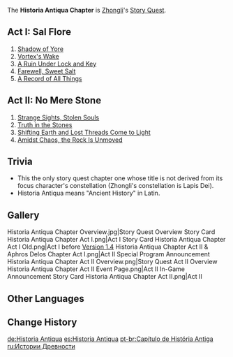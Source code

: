 {{Chapter Infobox
|character       = Zhongli
|short           = Historia Antiqua
|act1            = Sal Flore
|ARReq1          = 40
|keyReq1         = 1
|archonQuestReq1 = [[Chapter I]] Act III: [[A New Star Approaches]]
|act2            = No Mere Stone
|ARReq2          = 40
|keyReq2         = 1
|archonQuestReq2 = [[Chapter I]] Act IV: [[We Will Be Reunited]]
}}
The '''Historia Antiqua Chapter''' is [[Zhongli]]'s [[Story Quest]].

==Act I: Sal Flore==
{{Main|Sal Flore}}
{{Description|He has just signed the contract to end all contracts. His stories are told all throughout this vast land.<br />Be that as it may, all shall be erased by the passage of time &mdash; and that is why a record must be left behind.<br />But even the firmest bedrock does not last forever.<br />And so, a medium more reliable than bedrock, deities, or anything else in this world must be found to store the legacy of [[Rex Lapis]]. That medium is you &mdash; the [[Traveler]] who traverses countless worlds.}}
# [[Shadow of Yore]]
# [[Vortex's Wake]]
# [[A Ruin Under Lock and Key]]
# [[Farewell, Sweet Salt]]
# [[A Record of All Things]]

==Act II: No Mere Stone==
{{Main|No Mere Stone}}
{{Description|A curious case has come to light due to a new commission from the [[Liyue]] [[Adventurers' Guild]].<br />Missing miners, confounding clues... a surplus of suspicious signs.<br />Even Zhongli, who has been enjoying the fine life in the city, has been roped into this investigation. What could the truth behind the mysterious missing miners be?}}
# [[Strange Sights, Stolen Souls]]
# [[Truth in the Stones]]
# [[Shifting Earth and Lost Threads Come to Light]]
# [[Amidst Chaos, the Rock Is Unmoved]]

==Trivia==
*This the only story quest chapter one whose title is not derived from its focus character's constellation (Zhongli's constellation is Lapis Dei).
*Historia Antiqua means "Ancient History" in Latin.

==Gallery==
<gallery>
Historia Antiqua Chapter Overview.jpg|Story Quest Overview
Story Card Historia Antiqua Chapter Act I.png|Act I
Story Card Historia Antiqua Chapter Act I Old.png|Act I before [[Version 1.4]]
Historia Antiqua Chapter Act II & Aphros Delos Chapter Act I.png|Act II Special Program Announcement
Historia Antiqua Chapter Act II Overview.png|Story Quest Act II Overview
Historia Antiqua Chapter Act II Event Page.png|Act II In-Game Announcement
Story Card Historia Antiqua Chapter Act II.png|Act II
</gallery>

==Other Languages==
{{Other Languages
|en      = Historia Antiqua Chapter
|zhs     = 古闻之章
|zhs_rm  = Gǔwén zhī Zhāng
|zht     = 古聞之章
|zht_rm  = Gǔwén zhī Zhāng
|zh_tl   = Chapter of Ancient Stories
|ja      = 古聞の章
|ja_rm   = Kobun no Shou{{Assumed}}
|ja_tl   = Ancient Stories Chapter
|ko      = 옛이야기의 장
|ko_rm   = Yenniyagi-ui Jang
|ko_tl   = Old Story Chapter
|es      = Historia Antiqua
|fr      = Historia Antiqua
|ru      = Истории Древности
|ru_tl   = Stories of Antiquity
|th      = บทแห่งอดีตกาล
|th_rm   = Bot Haeng Oditkan
|th_tl   = Chapter of the Past
|vi      = Chương Lời Đồn Năm Xưa
|vi_tl   = Ancient Rumor Chapter
|de      = Historia Antiqua
|id      = Chapter Historia Antiqua
|pt      = História Antiga
|tr      = Kadim Zamanların Öyküsü Bölümü
|tr_tl   = 
|it      = Capitolo dell'Historia Antiqua
|it_tl   = 
}}

==Change History==
{{Change History|1.1}}

[[de:Historia Antiqua]]
[[es:Historia Antiqua]]
[[pt-br:Capítulo de História Antiga]]
[[ru:Истории Древности]]